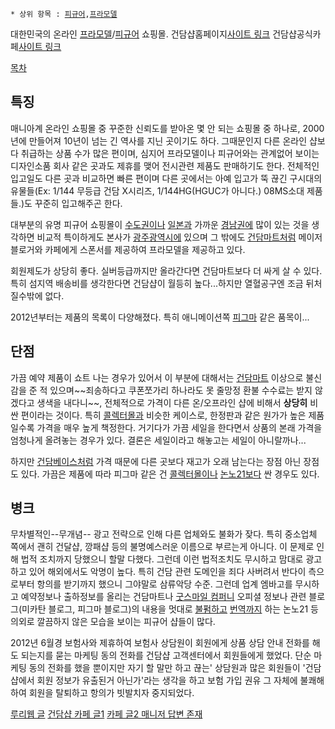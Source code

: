  * 상위 항목 : [[피규어]],[[프라모델]]

대한민국의 온라인 [[프라모델]]/[[피규어]] 쇼핑몰.
건담샵홈페이지[http://www.gundamshop.co.kr/ 사이트 링크]
건담샵공식카페[http://cafe.naver.com/gundamshopcafe?20111216030043/ 사이트 링크]

[[목차]]

== 특징 ==
매니아계 온라인 쇼핑몰 중 꾸준한 신뢰도를 받아온 몇 안 되는 쇼핑몰 중 하나로, 2000년에 만들어져 10년이 넘는 긴 역사를 지닌 곳이기도 하다. 그때문인지 다른 온라인 샵보다 취급하는 상품 수가 많은 편이며, 심지어 프라모델이나 피규어와는 관계없어 보이는 디자인소품 회사 같은 곳과도 제휴를 맺어 전시관련 제품도 판매하기도 한다. 전체적인 입고일도 다른 곳과 비교하면 빠른 편이며 다른 곳에서는 아예 입고가 뚝 끊긴 구시대의 유물들(Ex: 1/144 무등급 건담 X시리즈, 1/144HG(HGUC가 아니다.) 08MS소대 제품들.)도 꾸준히 입고해주곤 한다.

대부분의 유명 피규어 쇼핑몰이 [[수도권]]이나 [[일본]]과 가까운 [[경남]]권에 많이 있는 것을 생각하면 비교적 특이하게도 본사가 [[광주광역시]]에 있으며 그 밖에도 [[건담마트]]처럼 메이저 블로거와 카페에게 스폰서를 제공하여 프라모델을 제공하고 있다.

회원제도가 상당히 좋다. 실버등급까지만 올라간다면 건담마트보다 더 싸게 살 수 있다. 특히 섬지역 배송비를 생각한다면 건담샵이 월등히 높다...하지만 열혈공구엔 조금 뒤처질수밖에 없다.

2012년부터는 제품의 목록이 다양해졌다. 특히 애니메이션쪽 [[피그마]] 같은 품목이...

== 단점 ==
가끔 예약 제품이 쇼트 나는 경우가 있어서 이 부분에 대해서는 [[건담마트]] 이상으로 불신감을 준 적 있으며~~죄송하다고 쿠폰쪼가리 하나라도 못 줄망정 환불 수수료는 받지 않겠다고 생색을 내다니~~, 전체적으로 가격이 다른 온/오프라인 샵에 비해서 '''상당히''' 비싼 편이라는 것이다. 특히 [[콜렉터몰]]과 비슷한 케이스로, 한정판과 같은 원가가 높은 제품일수록 가격을 매우 높게 책정한다. 거기다가 가끔 세일을 한다면서 상품의 본래 가격을 엄청나게 올려놓는 경우가 있다. 결론은 세일이라고 해놓고는 세일이 아니랄까나...

하지만 [[건담베이스]]처럼 가격 때문에 다른 곳보다 재고가 오래 남는다는 장점 아닌 장점도 있다. 가끔은 제품에 따라 피그마 같은 건 [[콜렉터몰]]이나 [[논노21]]보다 싼 경우도 있다.

== 병크 ==
무차별적인--무개념-- 광고 전략으로 인해 다른 업체와도 불화가 잦다. 특히 중소업체 쪽에서 괜히 건달샵, 깡패샵 등의 불명예스러운 이름으로 부르는게 아니다. 이 문제로 인해 법적 조치까지 당했으니 할말 다했다. 그런데 이런 법적조치도 무시하고 맘대로 광고하고 있어 해외에서도 악명이 높다. 특히 건담 관련 도메인을 죄다 사버려서 반다이 측으로부터 항의를 받기까지 했으니 그야말로 삼류악당 수준. 그런데 업계 엠바고를 무시하고 예약정보나 출하정보를 올리는 건담마트나 [[굿스마일 컴퍼니]] 오피셜 정보나 관련 블로그(미카탄 블로그, 피그마 블로그)의 내용을 멋대로 [[불펌]]하고 [[번역]]까지 하는 논노21 등 의외로 깔끔하지 않은 모습을 보이는 피규어 샵들이 많다.

2012년 6월경 보험사와 제휴하여 보험사 상담원이 회원에게 상품 상담 안내 전화를 해도 되는지를 묻는 마케팅 동의 전화를 건담샵 고객센터에서 회원들에게 했었다. 단순 마케팅 동의 전화를 했을 뿐이지만 자기 할 말만 하고 끊는' 상담원과 많은 회원들이 '건담샵에서 회원 정보가 유출된거 아닌가'라는 생각을 하고 보험 가입 권유 그 자체에 불쾌해하여 회원을 탈퇴하고 항의가 빗발치자 중지되었다.

[http://bbs2.ruliweb.daum.net/gaia/do/ruliweb/family/237/read?articleId=14716374&objCate1=&bbsId=G005&searchKey=subjectNcontent&itemGroupId=&itemId=79&sortKey=depth&searchValue=%EA%B1%B4%EB%8B%AC%EC%83%B5&platformId=&pageIndex=2 루리웹 글]
[http://cafe.naver.com/gundamshopcafe/8964 건담샵 카페 글1]
[http://cafe.naver.com/gundamshopcafe/8694 카페 글2 매니저 답변 존재]
